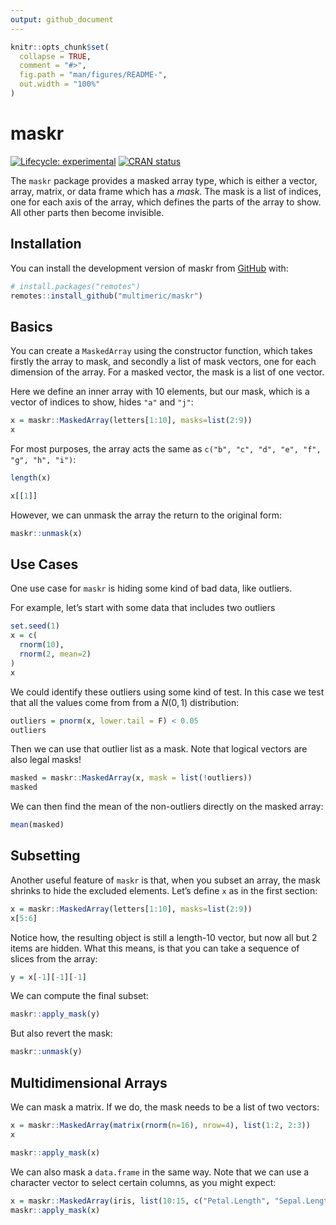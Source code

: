 ```yaml
---
output: github_document
---
```


<!-- README.md is generated from README.Rmd. Please edit that file -->

```r
knitr::opts_chunk$set(
  collapse = TRUE,
  comment = "#>",
  fig.path = "man/figures/README-",
  out.width = "100%"
)
```

# maskr

<!-- badges: start -->
[![Lifecycle: experimental](https://img.shields.io/badge/lifecycle-experimental-orange.svg)](https://lifecycle.r-lib.org/articles/stages.html#experimental)
[![CRAN status](https://www.r-pkg.org/badges/version/maskr)](https://CRAN.R-project.org/package=maskr)
<!-- badges: end -->

The `maskr` package provides a masked array type, which is either a vector, array, matrix, or data frame which has a *mask*.
The mask is a list of indices, one for each axis of the array, which defines the parts of the array to show. 
All other parts then become invisible.

## Installation

You can install the development version of maskr from [GitHub](https://github.com/) with:

``` r
# install.packages("remotes")
remotes::install_github("multimeric/maskr")
```

## Basics

You can create a `MaskedArray` using the constructor function, which takes firstly
the array to mask, and secondly a list of mask vectors, one for each dimension of the array.
For a masked vector, the mask is a list of one vector.

Here we define an inner array with 10 elements, but our mask, which is a vector of indices to show, hides `"a"` and `"j"`:

```r
x = maskr::MaskedArray(letters[1:10], masks=list(2:9))
x
```

For most purposes, the array acts the same as `c("b", "c", "d", "e", "f", "g", "h", "i")`:

```r
length(x)
```
```r
x[[1]]
```

However, we can unmask the array the return to the original form:

```r
maskr::unmask(x)
```

## Use Cases

One use case for `maskr` is hiding some kind of bad data, like outliers.

For example, let's start with some data that includes two outliers

```r
set.seed(1)
x = c(
  rnorm(10),
  rnorm(2, mean=2)
)
x
```

We could identify these outliers using some kind of test. 
In this case we test that all the values come from from a $N(0, 1)$ distribution:

```r
outliers = pnorm(x, lower.tail = F) < 0.05
outliers
```

Then we can use that outlier list as a mask. 
Note that logical vectors are also legal masks!

```r
masked = maskr::MaskedArray(x, mask = list(!outliers))
masked
```

We can then find the mean of the non-outliers directly on the masked array:

```r
mean(masked)
```

## Subsetting

Another useful feature of `maskr` is that, when you subset an array, the mask shrinks to hide the excluded elements. 
Let's define `x` as in the first section:

```r
x = maskr::MaskedArray(letters[1:10], masks=list(2:9))
x[5:6]
```

Notice how, the resulting object is still a length-10 vector, but now all but 2 items are hidden.
What this means, is that you can take a sequence of slices from the array:

```r
y = x[-1][-1][-1]
```

We can compute the final subset:
```r
maskr::apply_mask(y)
```
But also revert the mask:
```r
maskr::unmask(y)
```

## Multidimensional Arrays

We can mask a matrix. If we do, the mask needs to be a list of two vectors:

```r
x = maskr::MaskedArray(matrix(rnorm(n=16), nrow=4), list(1:2, 2:3))
x
```
```r
maskr::apply_mask(x)
```

We can also mask a `data.frame` in the same way. 
Note that we can use a character vector to select certain columns, as you might expect:

```r
x = maskr::MaskedArray(iris, list(10:15, c("Petal.Length", "Sepal.Length")))
maskr::apply_mask(x)
```
